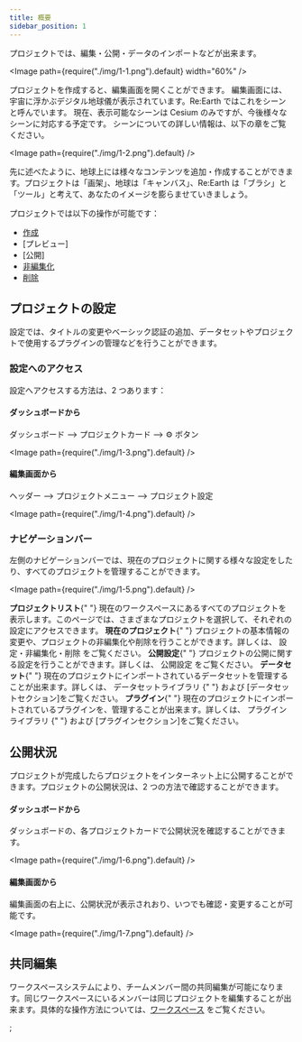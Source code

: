 ```yaml
---
title: 概要
sidebar_position: 1
---
```


プロジェクトでは、編集・公開・データのインポートなどが出来ます。

<Image path={require("./img/1-1.png").default} width="60%" />

プロジェクトを作成すると、編集画面を開くことができます。
編集画面には、宇宙に浮かぶデジタル地球儀が表示されています。Re:Earth ではこれをシーンと呼んでいます。
現在、表示可能なシーンは Cesium のみですが、今後様々なシーンに対応する予定です。
シーンについての詳しい情報は、以下の章をご覧ください。

<Image path={require("./img/1-2.png").default} />

先に述べたように、地球上には様々なコンテンツを追加・作成することができます。プロジェクトは「画架」、地球は「キャンバス」、Re:Earth は「ブラシ」と「ツール」と考えて、あなたのイメージを膨らませていきましょう。

プロジェクトでは以下の操作が可能です：

- [作成](/user-manual/project-and-workspace/project/create-a-new-project)
- [プレビュー]
- [公開]
- [非編集化](/user-manual/project-and-workspace/project/settings-archiving-and-deleting)
- [削除](/user-manual/project-and-workspace/project/settings-archiving-and-deleting)

## プロジェクトの設定

設定では、タイトルの変更やベーシック認証の追加、データセットやプロジェクトで使用するプラグインの管理などを行うことができます。

### 設定へのアクセス

設定へアクセスする方法は、2 つあります：

#### ダッシュボードから

ダッシュボード —> プロジェクトカード —> ⚙️ ボタン

<Image path={require("./img/1-3.png").default} />

#### 編集画面から

ヘッダー —> プロジェクトメニュー —> プロジェクト設定

<Image path={require("./img/1-4.png").default} />

### ナビゲーションバー

左側のナビゲーションバーでは、現在のプロジェクトに関する様々な設定をしたり、すべてのプロジェクトを管理することができます。

<Image path={require("./img/1-5.png").default} />

<Order>
  <List>
    <strong>プロジェクトリスト</strong>{" "}
    現在のワークスペースにあるすべてのプロジェクトを表示します。このページでは、さまざまなプロジェクトを選択して、それぞれの設定にアクセスできます。
  </List>
  <List>
    <strong>現在のプロジェクト</strong>{" "}
    プロジェクトの基本情報の変更や、プロジェクトの非編集化や削除を行うことができます。詳しくは、
    <Link to="/user-manual/project-and-workspace/project/settings-archiving-and-deleting">
      設定・非編集化・削除
    </Link>
    をご覧ください。
  </List>
  <List>
    <strong>公開設定</strong>{" "}
    プロジェクトの公開に関する設定を行うことができます。詳しくは、
    <Link to="/user-manual/project-and-workspace/project/public-settings">
      公開設定
    </Link>
    をご覧ください。
  </List>
  <List>
    <strong>データセット</strong>{" "}
    現在のプロジェクトにインポートされているデータセットを管理することが出来ます。詳しくは、
    <Link to="/user-manual/project-and-workspace/project/dataset-library">
      データセットライブラリ
    </Link>{" "}
    および [データセットセクション]をご覧ください。
  </List>
  <List>
    <strong>プラグイン</strong>{" "}
    現在のプロジェクトにインポートされているプラグインを、管理することが出来ます。詳しくは、
    <Link to="/user-manual/project-and-workspace/project/plugin-library">
      プラグインライブラリ
    </Link>{" "}
    および [プラグインセクション]をご覧ください。
  </List>
</Order>

## 公開状況

プロジェクトが完成したらプロジェクトをインターネット上に公開することができます。プロジェクトの公開状況は、2 つの方法で確認することができます。

#### ダッシュボードから

ダッシュボードの、各プロジェクトカードで公開状況を確認することができます。

<Image path={require("./img/1-6.png").default} />

#### 編集画面から

編集画面の右上に、公開状況が表示されおり、いつでも確認・変更することが可能です。

<Image path={require("./img/1-7.png").default} />

## 共同編集

ワークスペースシステムにより、チームメンバー間の共同編集が可能になります。同じワークスペースにいるメンバーは同じプロジェクトを編集することが出来ます。具体的な操作方法については、[ワークスペース](/user-manual/project-and-workspace/workspace/overview) をご覧ください。


;
